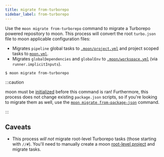 ```yaml
---
title: migrate from-turborepo
sidebar_label: from-turborepo
---
```


Use the `moon migrate from-turborepo` command to migrate a Turborepo powered repository to moon.
This process will convert the root `turbo.json` file to moon applicable configuration files:

- Migrates `pipeline` global tasks to [`.moon/project.yml`](../../config/global-project#tasks) and
  project scoped tasks to [`moon.yml`](../../config/project#tasks).
- Migrates `globalDependencies` and `globalEnv` to
  [`.moon/workspace.yml`](../../config/workspace#implicitinputs) (via `runner.implicitInputs`).

```shell
$ moon migrate from-turborepo
```

:::caution

moon must be [initialized](../init) before this command is ran! Furthermore, this process does not
change existing `package.json` scripts, so if you're looking to migrate them as well, use the
[`moon migrate from-package-json`](./from-package-json) command.

:::

## Caveats

- This process _will not_ migrate root-level Turborepo tasks (those starting with `//#`). You'll
  need to manually create a moon [root-level project](../../guides/root-project) and migrate tasks.
